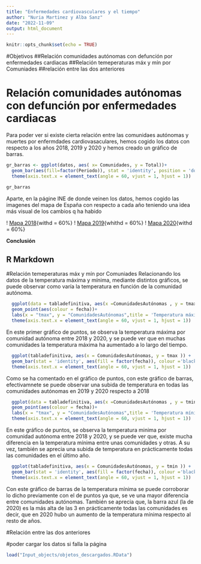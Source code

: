 ```yaml
---
title: "Enfermedades cardiovasculares y el tiempo"
author: "Nuria Martinez y Alba Sanz"
date: "2022-11-09"
output: html_document
---
```


```r
knitr::opts_chunk$set(echo = TRUE)
```
#Objetivos
##Relación comunidades autónomas con defunción por enfermedades cardiacas
##Relación temeperaturas máx y mín por Comuniades
##relación entre las dos anteriores

# Relación comunidades autónomas con defunción por enfermedades cardiacas

Para poder ver si existe cierta relación entre las comunidaes autónomas y muertes por enfermdades cardiovasaculares, hemos cogido los datos con respecto a los años 2018, 2019 y 2020 y hemos creado un gráfico de barras.


```r
gr_barras <- ggplot(datos, aes( x= Comunidades, y = Total))+
  geom_bar(aes(fill=factor(Periodo)), stat = 'identity', position = 'dodge')+
  theme(axis.text.x = element_text(angle = 60, vjust = 1, hjust = 1))

gr_barras

```

Aparte, en la págine INE de donde veinen los datos, hemos cogido las imagenes del mapa de España con respecto a cada año teniendo una idea más visual de los cambios q ha habido

! [Mapa 2018](Input_objects/mapa2018.npg){withd = 60%}
! [Mapa 2019](mapa2019.npg ){whithd = 60%}
! [Mapa 2020](mapa2020.npg ){withd = 60%}

**Conclusión** 

## R Markdown



#Relación temeperaturas máx y mín por Comuniades
Relacionando los datos de la temperatura máxima y mínima, mediante distintos gráficos, se puede observar como varía la temperatura en función de la comunidad autónoma.
```r
  ggplot(data = tabladefinitiva, aes(x =ComunidadesAutónomas , y = tmax))+
  geom_point(aes(colour = fecha))+
  labs(x = "tmax", y = "ComunidadesAutónomas",title = 'Temperatura máxima por comunidad autonoma')+
  theme(axis.text.x = element_text(angle = 60, vjust = 1, hjust = 1))
```
En este primer gráfico de puntos, se observa la temperatura máxima por comunidad autónoma entre 2018 y 2020, y se puede ver que en muchas comunidades la temperatura máxima ha aumentado a lo largo del tiempo.

```r
  ggplot(tabladefinitiva, aes(x = ComunidadesAutónomas, y = tmax )) +
  geom_bar(stat = 'identity', aes(fill = factor(fecha)), colour ='black',position = 'dodge') +
  theme(axis.text.x = element_text(angle = 60, vjust = 1, hjust = 1))
```

Como se ha comentado en el gráfico de puntos, con este gráfico de barras, efectivamnete se puede observar una subida de temperatura en todas las comunidades autónomas en 2019 y 2020 respecto a 2018


```r
  ggplot(data = tabladefinitiva, aes(x =ComunidadesAutónomas , y = tmin))+
  geom_point(aes(colour = fecha))+
  labs(x = "tmax", y = "ComunidadesAutónomas",title = 'Temperatura mínima por comunidad autonoma')+
  theme(axis.text.x = element_text(angle = 60, vjust = 1, hjust = 1))
```
En este gráfico de puntos, se observa la temperatura minima por comunidad autónoma entre 2018 y 2020, y se puede ver que, existe mucha diferencia en la temperatura mínima entre unas comunidades y otras. A su vez, también se aprecia una subida de temperatura en prácticamente todas las comunidades en el último año.


```r
  ggplot(tabladefinitiva, aes(x = ComunidadesAutónomas, y = tmin )) +
  geom_bar(stat = 'identity', aes(fill = factor(fecha)), colour ='black',position = 'dodge') +
  theme(axis.text.x = element_text(angle = 60, vjust = 1, hjust = 1))
```
Con este gráfico de barras de la temperatura mínima se puede corroborar lo dicho previamente con el de puntos ya que, se ve una mayor diferencia entre comunidades autónomas. También se aprecia que, la barra azul (la de 2020) es la más alta de las 3 en prácticamente todas las comunidades es decir, que en 2020 hubo un aumento de la temperatura mínima respecto al resto de años.

#Relación entre las dos anteriores







#poder cargar los datos si falla la página
```r
load("Input_objects/objetos_descargados.RData")
```

